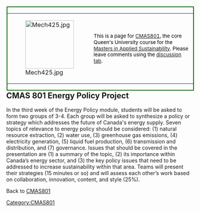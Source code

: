 <div style="float: right; border: 2px solid darkgreen; margin: 1px;">
{| cellspacing="0" style="width: 476px; background-color: #00BtFF; text-align: left;"
| style="width: 125px; height: 125px" | [[Image:Mech425.jpg|130x130px]]
| style="font-size: 10pt; color: black; padding: 4pt; line-height: 1.25em;" |This is a page for [[CMAS801]], the core Queen's University course for the [http://engineering.queensu.ca/programs/mas/Home.html Masters in Applied Sustainability]. 
Please leave comments using the [[{{NAMESPACE}} talk:{{PAGENAME}}|discussion tab]].
|}</div>

==CMAS 801 Energy Policy Project==

In the third week of the Energy Policy module, students will be asked to form two groups of 3-4.  Each group will be asked to synthesize a policy or strategy which addresses the future of Canada's energy supply.  Seven topics of relevance to energy policy should be considered:  (1) natural resource extraction, (2) water use, (3) greenhouse gas emissions, (4) electricity generation, (5) liquid fuel production, (6) transmission and distribution, and (7) governance.  Issues that should be covered in the presentation are (1) a summary of the topic, (2) its importance within Canada’s energy sector, and (3) the key policy issues that need to be addressed to increase sustainability within that area. Teams will present their strategies (15 minutes or so) and will assess each other’s work based on collaboration, innovation, content, and style (25%).

Back to [[CMAS801]]

[[Category:CMAS801]]